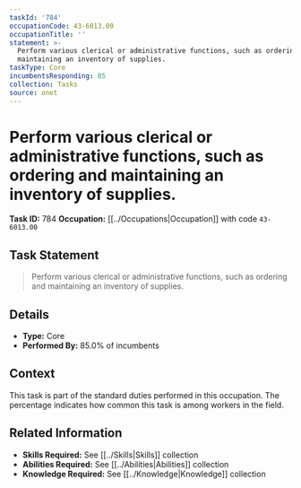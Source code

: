 ```yaml
---
taskId: '784'
occupationCode: 43-6013.00
occupationTitle: ''
statement: >-
  Perform various clerical or administrative functions, such as ordering and
  maintaining an inventory of supplies.
taskType: Core
incumbentsResponding: 85
collection: Tasks
source: onet
---
```

# Perform various clerical or administrative functions, such as ordering and maintaining an inventory of supplies.

**Task ID:** 784
**Occupation:** [[../Occupations|Occupation]] with code `43-6013.00`

## Task Statement

> Perform various clerical or administrative functions, such as ordering and maintaining an inventory of supplies.

## Details

- **Type:** Core
- **Performed By:** 85.0% of incumbents

## Context

This task is part of the standard duties performed in this occupation. The percentage indicates how common this task is among workers in the field.

## Related Information

- **Skills Required:** See [[../Skills|Skills]] collection
- **Abilities Required:** See [[../Abilities|Abilities]] collection
- **Knowledge Required:** See [[../Knowledge|Knowledge]] collection
